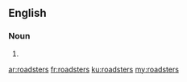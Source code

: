 ==English==

===Noun===
{{head|en}}

# {{plural of|roadster}}

[[ar:roadsters]]
[[fr:roadsters]]
[[ku:roadsters]]
[[my:roadsters]]